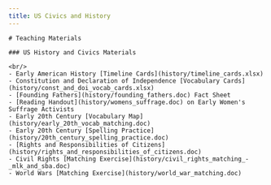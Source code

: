 ```yaml
---
title: US Civics and History
---
```


<BaseLayout title={frontmatter.title} current="us-civics-and-history">
<HeaderBlock/>

    # Teaching Materials

    ### US History and Civics Materials

    <br/>
    - Early American History [Timeline Cards](history/timeline_cards.xlsx)
    - Constitution and Declaration of Independence [Vocabulary Cards](history/const_and_doi_vocab_cards.xlsx)
    - [Founding Fathers](history/founding_fathers.doc) Fact Sheet
    - [Reading Handout](history/womens_suffrage.doc) on Early Women's Suffrage Activists
    - Early 20th Century [Vocabulary Map](history/early_20th_vocab_matching.doc)
    - Early 20th Century [Spelling Practice](history/20th_century_spelling_practice.doc)
    - [Rights and Responsibilities of Citizens](history/rights_and_responsibilities_of_citizens.doc)
    - Civil Rights [Matching Exercise](history/civil_rights_matching_-_mlk_and_sba.doc)
    - World Wars [Matching Exercise](history/world_war_matching.doc)
</BaseLayout>
